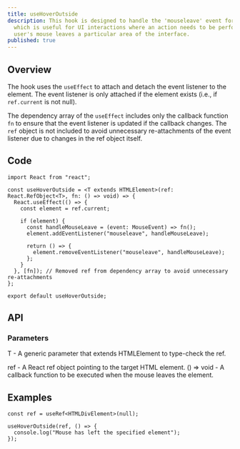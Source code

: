 ```yaml
---
title: useHoverOutside
description: This hook is designed to handle the 'mouseleave' event for a given element,
  which is useful for UI interactions where an action needs to be performed once the
  user's mouse leaves a particular area of the interface.
published: true
---
```


## Overview

The hook uses the `useEffect` to attach and detach the event listener to the element. The event listener
is only attached if the element exists (i.e., if `ref.current` is not null).

The dependency array of the `useEffect` includes only the callback function `fn` to ensure that the event listener
is updated if the callback changes. The `ref` object is not included to avoid unnecessary re-attachments of the
event listener due to changes in the ref object itself.

## Code

```tsx
import React from "react";

const useHoverOutside = <T extends HTMLElement>(ref: React.RefObject<T>, fn: () => void) => {
  React.useEffect(() => {
    const element = ref.current;

    if (element) {
      const handleMouseLeave = (event: MouseEvent) => fn();
      element.addEventListener("mouseleave", handleMouseLeave);

      return () => {
        element.removeEventListener("mouseleave", handleMouseLeave);
      };
    }
  }, [fn]); // Removed ref from dependency array to avoid unnecessary re-attachments
};

export default useHoverOutside;
```

## API

### Parameters

T - A generic parameter that extends HTMLElement to type-check the ref.

ref - A React ref object pointing to the target HTML element.
() => void - A callback function to be executed when the mouse leaves the element.

## Examples

```tsx
const ref = useRef<HTMLDivElement>(null);

useHoverOutside(ref, () => {
  console.log("Mouse has left the specified element");
});
```
